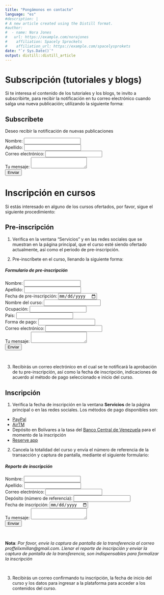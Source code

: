```yaml
---
title: "Pongámonos en contacto"
language: "es"
#description: |
# A new article created using the Distill format.
#author:
#  - name: Nora Jones 
#   url: https://example.com/norajones
#    affiliation: Spacely Sprockets
#    affiliation_url: https://example.com/spacelysprokets
date: "`r Sys.Date()`"
output: distill::distill_article
---
```


<!-- Google tag (gtag.js) -->
<script async src="https://www.googletagmanager.com/gtag/js?id=G-79ZMSKS60W"></script>
<script>
  window.dataLayer = window.dataLayer || [];
  function gtag(){dataLayer.push(arguments);}
  gtag('js', new Date());

  gtag('config', 'G-79ZMSKS60W');
</script>

# Subscripción (tutoriales y blogs)

Si te interesa el contenido de los tutoriales y los blogs, te invito a subscribirte, para recibir la notificación en tu correo electrónico cuando salga una nueva publicación; utilizando la siguiente forma:

<!-- modify this form HTML and place wherever you want your form -->
## Subscríbete

<p>Deseo recibir la notificación de nuevas publicaciones</p>
<form
  action="https://formspree.io/f/mleyqbvk"
  method="POST"
>
  <label>
    Nombre:
    <input type="name" name="name">
  </label><br />
  <label>
    Apellido:
    <input type="name" name="name">
  </label><br />
  <label>
    Correo electrónico:
    <input type="email" name="email">
  </label><br />
  <label>
    Tu mensaje:
    <textarea name="message"></textarea>
  </label><br />
  <!-- your other form fields go here -->
  <button type="submit">Enviar</button>
</form>

# Inscripción en cursos

Si estás interesado en alguno de los cursos ofertados, por favor, sigue el siguiente procedimiento:

## Pre-inscripción

1. Verifica en la ventana "Servicios" y en las redes sociales que se muestran en la página principal, que el curso esté siendo ofertado actualmente, así como el periodo de pre-inscripción.

2. Pre-inscríbete en el curso, llenando la siguiente forma:

<!-- modify this form HTML and place wherever you want your form -->
<h5>Formulario de pre-inscripción</h5>
<form
  action="https://formspree.io/f/mleyqbvk"
  method="POST"
>
  <label>
    Nombre:
    <input type="name" name="name">
  </label><br />
  <label>
    Apellido:
    <input type="name" name="name">
  </label><br />
  <label>
    Fecha de pre-inscripción:
    <input type="date" name="name">
  </label><br />
  <label>
    Nombre del curso:
    <input type="name" name="name">
  </label><br />
  <label>
    Ocupación:
    <input type="name" name="name">
  </label><br />
  <label>
    País:
    <input type="name" name="name">
  </label><br />
  <label>
    Forma de pago:
    <input type="name" name="name">
  </label><br />
  <label>
    Correo electrónico:
    <input type="email" name="email">
  </label><br />
  <label>
    Tu mensaje:
    <textarea name="message"></textarea>
  </label><br />
  <!-- your other form fields go here -->
  <button type="submit">Enviar</button>
</form><br />

3. Recibirás un correo electrónico en el cual se te notificará la aprobación de tu pre-inscripción, así como la fecha de inscripción, indicaciones de acuerdo al método de pago seleccionado e inicio del curso.

## Inscripción

1. Verifica la fecha de inscripción en la ventana **Servicios** de la página principal o en las redes sociales. Los métodos de pago disponibles son:

  * [PayPal](https://www.paypal.com/ve/home)
  * [AirTM](https://www.airtm.com/es/)
  * Depósito en Bolívares a la tasa del [Banco Central de Venezuela](https://bcv.org.ve/) para el momento de la inscripción
  * [Reserve app](https://reserve.org/)
  
2. Cancela la totalidad del curso y envía el número de referencia de la transacción y captura de pantalla, mediante el siguiente formulario:

<!-- modify this form HTML and place wherever you want your form -->
<h5>Reporte de inscripción</h5>
<form
  action="https://formspree.io/f/mleyqbvk"
  method="POST"
>
  <label>
    Nombre:
    <input type="name" name="name">
  </label><br />
  <label>
    Apellido:
    <input type="name" name="name">
  </label><br />
  <label>
    Correo electrónico:
    <input type="email" name="email">
  </label><br />
  <label>
    Depósito (número de referencia):
    <input type="number" name="number">
  </label><br />
  <label>
    Fecha de inscripción:
    <input type="date" name="name">
  </label><br />
  <label>
    Tu mensaje:
    <textarea name="message"></textarea>
  </label><br />
  <!-- your other form fields go here -->
  <button type="submit">Enviar</button>
</form><br />

**Nota**: *Por favor, envíe la captura de pantalla de la transferencia al correo proffelixmillan@gmail.com. Llenar el reporte de inscripción y enviar la captura de pantalla de la transferencia, son indispensables para formalizar la inscripción*

<br />


3. Recibirás un correo confirmando tu inscripción, la fecha de inicio del curso y los datos para ingresar a la plataforma para acceder a los contenidos del curso.

<br />